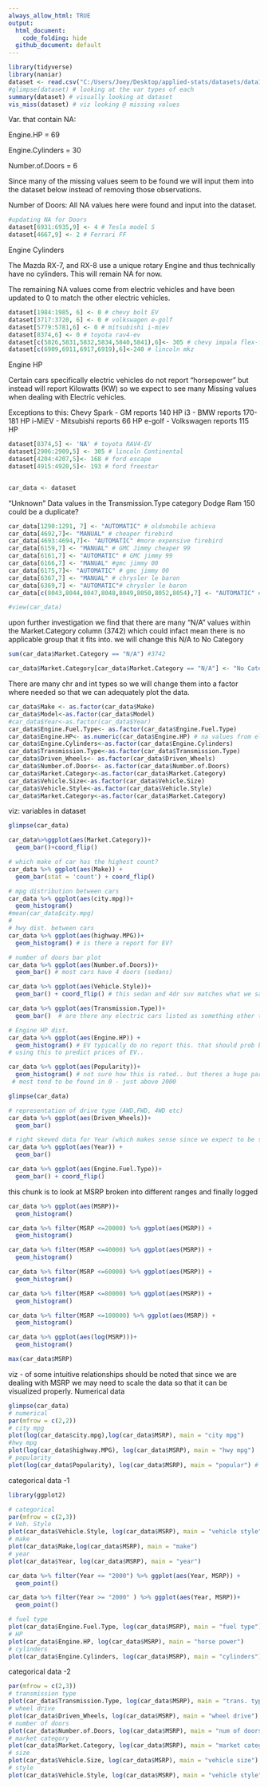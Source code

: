 ```yaml
---
always_allow_html: TRUE
output: 
  html_document: 
    code_folding: hide
  github_document: default
---
```


```r
library(tidyverse)
library(naniar)
dataset <- read.csv("C:/Users/Joey/Desktop/applied-stats/datasets/data1.csv")
#glimpse(dataset) # looking at the var types of each
summary(dataset) # visually looking at dataset
vis_miss(dataset) # viz looking @ missing values

```
Var. that contain NA:

Engine.HP = 69

Engine.Cylinders = 30

Number.of.Doors = 6 

Since many of the missing values seem to be found we will input them into the dataset below instead of removing those observations.

Number of Doors: All NA values here were found and input into the dataset.
```r
#updating NA for Doors
dataset[6931:6935,9] <- 4 # Tesla model S
dataset[4667,9] <- 2 # Ferrari FF 

```


Engine Cylinders

The Mazda RX-7, and RX-8 use a unique rotary Engine and thus technically have no cylinders. This will remain NA for now. 

The remaining NA values come from electric vehicles and have been updated to 0 to match the other electric vehicles.
```r
dataset[1984:1985, 6] <- 0 # chevy bolt EV
dataset[3717:3720, 6] <- 0 # volkswagen e-golf
dataset[5779:5781,6] <- 0 # mitsubishi i-miev
dataset[8374,6] <- 0 # toyota rav4-ev
dataset[c(5826,5831,5832,5834,5840,5841),6]<- 305 # chevy impala flex-fuel
dataset[c(6909,6911,6917,6919),6]<-240 # lincoln mkz

```

Engine HP

Certain cars specifically electric vehicles do not report "horsepower" but instead will report Kilowatts (KW)
so we expect to see many Missing values when dealing with Electric vehicles. 

Exceptions to this:
Chevy Spark - GM reports 140 HP
i3 - BMW reports 170-181 HP
i-MiEV - Mitsubishi reports 66 HP
e-golf - Volkswagen reports 115 HP


```r
dataset[8374,5] <- 'NA' # toyota RAV4-EV
dataset[2906:2909,5] <- 305 # lincoln Continental
dataset[4204:4207,5]<- 168 # ford escape
dataset[4915:4920,5]<- 193 # ford freestar


car_data <- dataset

```


"Unknown" Data values in the Transmission.Type category
Dodge Ram 150 could be a duplicate? 

```r
car_data[1290:1291, 7] <- "AUTOMATIC" # oldsmobile achieva
car_data[4692,7]<- "MANUAL" # cheaper firebird
car_data[4693:4694,7]<- "AUTOMATIC" #more expensive firebird
car_data[6159,7] <- "MANUAL" # GMC Jimmy cheaper 99
car_data[6161,7] <- "AUTOMATIC" # GMC jimmy 99
car_data[6166,7] <- "MANUAL" #gmc jimmy 00
car_data[6175,7]<- "AUTOMATIC" # gmc jimmy 00
car_data[6367,7] <- "MANUAL" # chrysler le baron 
car_data[6369,7] <- "AUTOMATIC"# chrysler le baron 
car_data[c(8043,8044,8047,8048,8049,8050,8052,8054),7] <- "AUTOMATIC" # dodge ram 150

#view(car_data)

```

upon further investigation we find that there are many "N/A" values within the 
Market.Category column (3742) which could infact mean there is no applicable group that it fits into. we
will change this N/A to No Category
```r

sum(car_data$Market.Category == "N/A") #3742

car_data$Market.Category[car_data$Market.Category == "N/A"] <- "No Category"

```


There are many chr and int types so we will change them into a factor where needed so that we can adequately plot the data.
```r
car_data$Make <- as.factor(car_data$Make)
car_data$Model<-as.factor(car_data$Model)
#car_data$Year<-as.factor(car_data$Year)
car_data$Engine.Fuel.Type<- as.factor(car_data$Engine.Fuel.Type)
car_data$Engine.HP<- as.numeric(car_data$Engine.HP) # na values from elec. vehic. 
car_data$Engine.Cylinders<-as.factor(car_data$Engine.Cylinders)
car_data$Transmission.Type<-as.factor(car_data$Transmission.Type)
car_data$Driven_Wheels<- as.factor(car_data$Driven_Wheels)
car_data$Number.of.Doors<- as.factor(car_data$Number.of.Doors)
car_data$Market.Category<-as.factor(car_data$Market.Category)
car_data$Vehicle.Size<-as.factor(car_data$Vehicle.Size)
car_data$Vehicle.Style<-as.factor(car_data$Vehicle.Style)
car_data$Market.Category<-as.factor(car_data$Market.Category)
```
viz: variables in dataset
```r
glimpse(car_data)

car_data%>%ggplot(aes(Market.Category))+
  geom_bar()+coord_flip()

# which make of car has the highest count? 
car_data %>% ggplot(aes(Make)) + 
  geom_bar(stat = 'count') + coord_flip()

# mpg distribution between cars
car_data %>% ggplot(aes(city.mpg))+
  geom_histogram()
#mean(car_data$city.mpg)
#
# hwy dist. between cars
car_data %>% ggplot(aes(highway.MPG))+
  geom_histogram() # is there a report for EV? 

# number of doors bar plot
car_data %>% ggplot(aes(Number.of.Doors))+
  geom_bar() # most cars have 4 doors (sedans)

car_data %>% ggplot(aes(Vehicle.Style))+
  geom_bar() + coord_flip() # this sedan and 4dr suv matches what we saw earlier. 

car_data %>% ggplot(aes(Transmission.Type))+
  geom_bar()  # are there any electric cars listed as something other than direct_drive? 

# Engine HP dist. 
car_data %>% ggplot(aes(Engine.HP)) +
  geom_histogram() # EV typically do no report this. that should prob be considered if we are 
# using this to predict prices of EV..

car_data %>% ggplot(aes(Popularity))+
  geom_histogram() # not sure how this is rated.. but theres a huge part missing 
 # most tend to be found in 0 - just above 2000

glimpse(car_data)

# representation of drive type (AWD,FWD, 4WD etc)
car_data %>% ggplot(aes(Driven_Wheels))+
  geom_bar()

# right skewed data for Year (which makes sense since we expect to be selling "newer" vehicles)
car_data %>% ggplot(aes(Year)) +
  geom_bar()

car_data %>% ggplot(aes(Engine.Fuel.Type))+
  geom_bar() + coord_flip()

```

this chunk is to look at MSRP broken into different ranges and finally logged
```r
car_data %>% ggplot(aes(MSRP))+
  geom_histogram()

car_data %>% filter(MSRP <=20000) %>% ggplot(aes(MSRP)) +
  geom_histogram()

car_data %>% filter(MSRP <=40000) %>% ggplot(aes(MSRP)) +
  geom_histogram()

car_data %>% filter(MSRP <=60000) %>% ggplot(aes(MSRP)) +
  geom_histogram()

car_data %>% filter(MSRP <=80000) %>% ggplot(aes(MSRP)) +
  geom_histogram()

car_data %>% filter(MSRP <=100000) %>% ggplot(aes(MSRP)) +
  geom_histogram()

car_data %>% ggplot(aes(log(MSRP)))+
  geom_histogram()

max(car_data$MSRP)
```


viz - of some intuitive relationships
should be noted that since we are dealing with MSRP we may need to scale the data so that it can be visualized properly.
Numerical data
```r
glimpse(car_data)
# numerical 
par(mfrow = c(2,2))
# city mpg
plot(log(car_data$city.mpg),log(car_data$MSRP), main = "city mpg")
#hwy mpg
plot(log(car_data$highway.MPG), log(car_data$MSRP), main = "hwy mpg")
# popularity
plot(log(car_data$Popularity), log(car_data$MSRP), main = "popular") # this looks irrelevant ?

```

categorical data -1 
```r
library(ggplot2)

# categorical 
par(mfrow = c(2,3))
# Veh. Style
plot(car_data$Vehicle.Style, log(car_data$MSRP), main = "vehicle style")
# make
plot(car_data$Make,log(car_data$MSRP), main = "make")
# year 
plot(car_data$Year, log(car_data$MSRP), main = "year")

car_data %>% filter(Year <= "2000") %>% ggplot(aes(Year, MSRP)) +
  geom_point()

car_data %>% filter(Year >= "2000" ) %>% ggplot(aes(Year, MSRP))+
  geom_point()

# fuel type
plot(car_data$Engine.Fuel.Type, log(car_data$MSRP), main = "fuel type")
# HP 
plot(car_data$Engine.HP, log(car_data$MSRP), main = "horse power")
# cylinders
plot(car_data$Engine.Cylinders, log(car_data$MSRP), main = "cylinders")
```

categorical data -2
```r
par(mfrow = c(2,3))
# transmission type
plot(car_data$Transmission.Type, log(car_data$MSRP), main = "trans. type")
# wheel drive
plot(car_data$Driven_Wheels, log(car_data$MSRP), main = "wheel drive")
# number of doors
plot(car_data$Number.of.Doors, log(car_data$MSRP), main = "num of doors")
# market category
plot(car_data$Market.Category, log(car_data$MSRP), main = "market category")  #there is big chunk of missing values this may be unreliable
# size
plot(car_data$Vehicle.Size, log(car_data$MSRP), main = "vehicle size")
# style
plot(car_data$Vehicle.Style, log(car_data$MSRP), main = "vehicle style")

```


